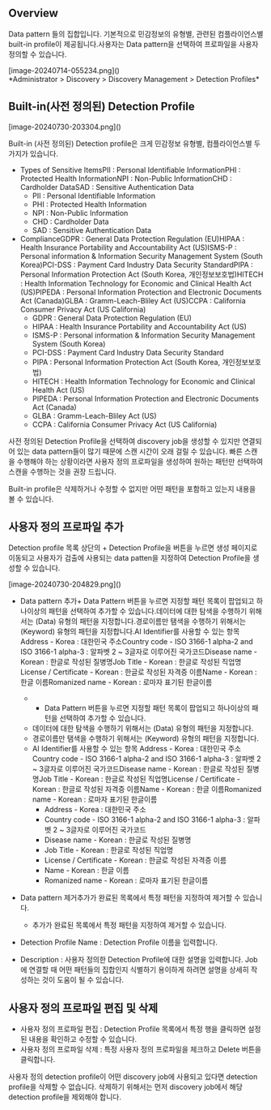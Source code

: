 ## Overview
Data pattern 들의 집합입니다. 기본적으로 민감정보의 유형별, 관련된 컴플라이언스별 built-in profile이 제공됩니다.사용자는 Data pattern을 선택하여 프로파일을 사용자 정의할 수 있습니다.

<p align="center">
<div>[image-20240714-055234.png]()</div>
*Administrator &gt; Discovery &gt; Discovery Management &gt; Detection Profiles*
</p>

## Built-in(사전 정의된) Detection Profile
<p align="center">
<div>[image-20240730-203304.png]()</div>
</p>

Built-in (사전 정의된) Detection profile은 크게 민감정보 유형별, 컴플라이언스별 두가지가 있습니다.

* Types of Sensitive ItemsPII : Personal Identifiable InformationPHI : Protected Health InformationNPI : Non-Public InformationCHD : Cardholder DataSAD : Sensitive Authentication Data
  * PII : Personal Identifiable Information
  * PHI : Protected Health Information
  * NPI : Non-Public Information
  * CHD : Cardholder Data
  * SAD : Sensitive Authentication Data
* ComplianceGDPR : General Data Protection Regulation (EU)HIPAA : Health Insurance Portability and Accountability Act (US)ISMS-P : Personal information & Information Security Management System (South Korea)PCI-DSS : Payment Card Industry Data Security StandardPIPA : Personal Information Protection Act (South Korea, 개인정보보호법)HITECH : Health Information Technology for Economic and Clinical Health Act (US)PIPEDA : Personal Information Protection and Electronic Documents Act (Canada)GLBA : Gramm-Leach-Bliley Act (US)CCPA : California Consumer Privacy Act (US California)
  * GDPR : General Data Protection Regulation (EU)
  * HIPAA : Health Insurance Portability and Accountability Act (US)
  * ISMS-P : Personal information & Information Security Management System (South Korea)
  * PCI-DSS : Payment Card Industry Data Security Standard
  * PIPA : Personal Information Protection Act (South Korea, 개인정보보호법)
  * HITECH : Health Information Technology for Economic and Clinical Health Act (US)
  * PIPEDA : Personal Information Protection and Electronic Documents Act (Canada)
  * GLBA : Gramm-Leach-Bliley Act (US)
  * CCPA : California Consumer Privacy Act (US California)

사전 정의된 Detection Profile을 선택하여 discovery job을 생성할 수 있지만 연결되어 있는 data pattern들이 많기 때문에 스캔 시간이 오래 걸릴 수 있습니다. 빠른 스캔을 수행해야 하는 상황이라면 사용자 정의 프로파일을 생성하여 원하는 패턴만 선택하여 스캔을 수행하는 것을 권장 드립니다.

Built-in profile은 삭제하거나 수정할 수 없지만 어떤 패턴을 포함하고 있는지 내용을 볼 수 있습니다.

## 사용자 정의 프로파일 추가
Detection profile 목록 상단의 + Detection Profile을 버튼을 누르면 생성 페이지로 이동되고 사용자가 검출에 사용되는 data patten을 지정하여 Detection Profile을 생성할 수 있습니다.

<p align="center">
<div>[image-20240730-204829.png]()</div>
</p>

* Data pattern 추가+ Data Pattern 버튼을 누르면 지정할 패턴 목록이 팝업되고 하나이상의 패턴을 선택하여 추가할 수 있습니다.데이터에 대한 탐색을 수행하기 위해서는 (Data) 유형의 패턴을 지정합니다.경로이름만 탬색을 수행하기 위해서는 (Keyword) 유형의 패턴을 지정합니다.AI Identifier를 사용할 수 있는 항목 Address - Korea : 대한민국 주소Country code - ISO 3166-1 alpha-2 and ISO 3166-1 alpha-3 : 알파벳 2 ~ 3글자로 이루어진 국가코드Disease name - Korean : 한글로 작성된 질병명Job Title - Korean : 한글로 작성된 직업명License / Certificate - Korean : 한글로 작성된 자격증 이름Name - Korean : 한글 이름Romanized name - Korean : 로마자 표기된 한글이름
  * + Data Pattern 버튼을 누르면 지정할 패턴 목록이 팝업되고 하나이상의 패턴을 선택하여 추가할 수 있습니다.
  * 데이터에 대한 탐색을 수행하기 위해서는 (Data) 유형의 패턴을 지정합니다.
  * 경로이름만 탬색을 수행하기 위해서는 (Keyword) 유형의 패턴을 지정합니다.
  * AI Identifier를 사용할 수 있는 항목 Address - Korea : 대한민국 주소Country code - ISO 3166-1 alpha-2 and ISO 3166-1 alpha-3 : 알파벳 2 ~ 3글자로 이루어진 국가코드Disease name - Korean : 한글로 작성된 질병명Job Title - Korean : 한글로 작성된 직업명License / Certificate - Korean : 한글로 작성된 자격증 이름Name - Korean : 한글 이름Romanized name - Korean : 로마자 표기된 한글이름
    * Address - Korea : 대한민국 주소
    * Country code - ISO 3166-1 alpha-2 and ISO 3166-1 alpha-3 : 알파벳 2 ~ 3글자로 이루어진 국가코드
    * Disease name - Korean : 한글로 작성된 질병명
    * Job Title - Korean : 한글로 작성된 직업명
    * License / Certificate - Korean : 한글로 작성된 자격증 이름
    * Name - Korean : 한글 이름
    * Romanized name - Korean : 로마자 표기된 한글이름

* Data pattern 제거추가가 완료된 목록에서 특정 패턴을 지정하여 제거할 수 있습니다.
  * 추가가 완료된 목록에서 특정 패턴을 지정하여 제거할 수 있습니다.
* Detection Profile Name : Detection Profile 이름을 입력합니다.
* Description : 사용자 정의한 Detection Profile에 대한 설명을 입력합니다. Job에 연결할 때 어떤 패턴들의 집합인지 식별하기 용이하게 하려면 설명을 상세히 작성하는 것이 도움이 될 수 있습니다.

## 사용자 정의 프로파일 편집 및 삭제
* 사용자 정의 프로파일 편집 : Detection Profile 목록에서 특정 행을 클릭하면 설정된 내용을 확인하고 수정할 수 있습니다.
* 사용자 정의 프로파일 삭제 : 특정 사용자 정의 프로파일을 체크하고 Delete 버튼을 클릭합니다.

사용자 정의 detection profile이 어떤 discovery job에 사용되고 있다면 detection profile을 삭제할 수 없습니다. 삭제하기 위해서는 먼저 discovery job에서 해당 detection profile을 제외해야 합니다.
